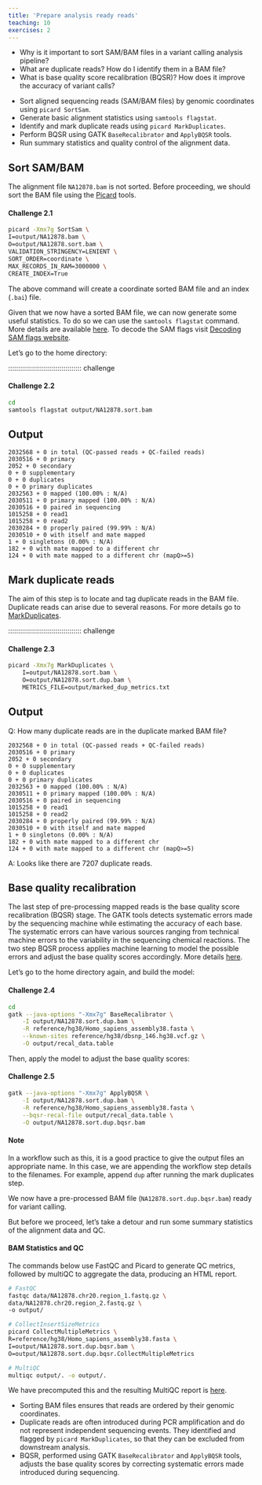 ```yaml
---
title: 'Prepare analysis ready reads'
teaching: 10
exercises: 2
---
```


:::::::::::::::::::::::::::::::::::::: questions 

- Why is it important to sort SAM/BAM files in a variant calling analysis pipeline?
- What are duplicate reads? How do I identify them in a BAM file?
- What is base quality score recalibration (BQSR)? How does it improve the accuracy of variant calls?

::::::::::::::::::::::::::::::::::::::::::::::::

::::::::::::::::::::::::::::::::::::: objectives

- Sort aligned sequencing reads (SAM/BAM files) by genomic coordinates using `picard SortSam`.
- Generate basic alignment statistics using `samtools flagstat`.
- Identify and mark duplicate reads using `picard MarkDuplicates`.
- Perform BQSR using GATK `BaseRecalibrator` and `ApplyBQSR` tools.
- Run summary statistics and quality control of the alignment data. 

::::::::::::::::::::::::::::::::::::::::::::::::

## Sort SAM/BAM

The alignment file `NA12878.bam` is not sorted. Before proceeding, we should sort the BAM file using the [Picard](https://broadinstitute.github.io/picard/) tools.

::::::::::::::::::::::::::::::::::::: challenge 

#### Challenge 2.1

```bash
picard -Xmx7g SortSam \
I=output/NA12878.bam \
O=output/NA12878.sort.bam \
VALIDATION_STRINGENCY=LENIENT \
SORT_ORDER=coordinate \
MAX_RECORDS_IN_RAM=3000000 \
CREATE_INDEX=True
```
:::::::::::::::::::::::::::::::::

The above command will create a coordinate sorted BAM file and an index (`.bai`) file. 

Given that we now have a sorted BAM file, we can now generate some useful statistics. To do so we can use the `samtools flagstat` command. More details are available [here](https://www.htslib.org/doc/samtools-flagstat.html). To decode the SAM flags visit [Decoding SAM flags website](https://broadinstitute.github.io/picard/explain-flags.html).

Let's go to the home directory:

::::::::::::::::::::::::::::::::::::: challenge 

#### Challenge 2.2

```bash
cd
samtools flagstat output/NA12878.sort.bam
```
:::::::::::::::::::::::: solution 

## Output
 
```output
2032568 + 0 in total (QC-passed reads + QC-failed reads)
2030516 + 0 primary
2052 + 0 secondary
0 + 0 supplementary
0 + 0 duplicates
0 + 0 primary duplicates
2032563 + 0 mapped (100.00% : N/A)
2030511 + 0 primary mapped (100.00% : N/A)
2030516 + 0 paired in sequencing
1015258 + 0 read1
1015258 + 0 read2
2030284 + 0 properly paired (99.99% : N/A)
2030510 + 0 with itself and mate mapped
1 + 0 singletons (0.00% : N/A)
182 + 0 with mate mapped to a different chr
124 + 0 with mate mapped to a different chr (mapQ>=5)
```
:::::::::::::::::::::::::::::::::

## Mark duplicate reads

The aim of this step is to locate and tag duplicate reads in the BAM file. Duplicate reads can arise due to several reasons. For more details go to [MarkDuplicates](https://gatk.broadinstitute.org/hc/en-us/articles/360037052812-MarkDuplicates-Picard).

::::::::::::::::::::::::::::::::::::: challenge 

#### Challenge 2.3

```bash
picard -Xmx7g MarkDuplicates \
    I=output/NA12878.sort.bam \
    O=output/NA12878.sort.dup.bam \
    METRICS_FILE=output/marked_dup_metrics.txt
```
:::::::::::::::::::::::: solution 

## Output

Q: How many duplicate reads are in the duplicate marked BAM file?
 
```output
2032568 + 0 in total (QC-passed reads + QC-failed reads)
2030516 + 0 primary
2052 + 0 secondary
0 + 0 supplementary
0 + 0 duplicates
0 + 0 primary duplicates
2032563 + 0 mapped (100.00% : N/A)
2030511 + 0 primary mapped (100.00% : N/A)
2030516 + 0 paired in sequencing
1015258 + 0 read1
1015258 + 0 read2
2030284 + 0 properly paired (99.99% : N/A)
2030510 + 0 with itself and mate mapped
1 + 0 singletons (0.00% : N/A)
182 + 0 with mate mapped to a different chr
124 + 0 with mate mapped to a different chr (mapQ>=5)
```
A: Looks like there are 7207 duplicate reads.
:::::::::::::::::::::::::::::::::

## Base quality recalibration

The last step of pre-processing mapped reads is the base quality score recalibration (BQSR) stage. The GATK tools detects systematic errors made by the sequencing machine while estimating the accuracy of each base. The systematic errors can have various sources ranging from technical machine errors to the variability in the sequencing chemical reactions. The two step BQSR process applies machine learning to model the possible errors and adjust the base quality scores accordingly. More details [here](https://gatk.broadinstitute.org/hc/en-us/articles/360035890531-Base-Quality-Score-Recalibration-BQSR).

Let's go to the home directory again, and build the model:

::::::::::::::::::::::::::::::::::::: challenge 

#### Challenge 2.4

```bash
cd
gatk --java-options "-Xmx7g" BaseRecalibrator \
    -I output/NA12878.sort.dup.bam \
    -R reference/hg38/Homo_sapiens_assembly38.fasta \
    --known-sites reference/hg38/dbsnp_146.hg38.vcf.gz \
    -O output/recal_data.table
```
:::::::::::::::::::::::::::::::::

Then, apply the model to adjust the base quality scores:

::::::::::::::::::::::::::::::::::::: challenge 

#### Challenge 2.5

```bash
gatk --java-options "-Xmx7g" ApplyBQSR \
    -I output/NA12878.sort.dup.bam \
    -R reference/hg38/Homo_sapiens_assembly38.fasta \
    --bqsr-recal-file output/recal_data.table \
    -O output/NA12878.sort.dup.bqsr.bam
```
:::::::::::::::::::::::::::::::::

::::::::::::::::::::::::::::::::::::::: callout

#### Note
In a workflow such as this, it is a good practice to give the output files an appropriate name. In this case, we are appending the workflow step details to the filenames. For example, append `dup` after running the mark duplicates step.

::::::::::::::::::::::::::::::::::::::::::::::

We now have a pre-processed BAM file (`NA12878.sort.dup.bqsr.bam`) ready for variant calling.

But before we proceed, let’s take a detour and run some summary statistics of the alignment data and QC.

::::::::::::::::::::::::::::::::::::: challenge 

#### BAM Statistics and QC

The commands below use FastQC and Picard to generate QC metrics, followed by multiQC to aggregate the data, producing an HTML report.

```bash
# FastQC
fastqc data/NA12878.chr20.region_1.fastq.gz \
data/NA12878.chr20.region_2.fastq.gz \
-o output/

# CollectInsertSizeMetrics
picard CollectMultipleMetrics \
R=reference/hg38/Homo_sapiens_assembly38.fasta \
I=output/NA12878.sort.dup.bqsr.bam \
O=output/NA12878.sort.dup.bqsr.CollectMultipleMetrics

# MultiQC
multiqc output/. -o output/.
```

We have precomputed this and the resulting MultiQC report is [here](https://www.melbournebioinformatics.org.au/tutorials/tutorials/variant_calling_gatk1/files/multiqc_report.html).
:::::::::::::::::::::::::::::::::

::::::::::::::::::::::::::::::::::::: keypoints 

- Sorting BAM files ensures that reads are ordered by their genomic coordinates.
- Duplicate reads are often introduced during PCR amplification and do not represent independent sequencing events. They identified and flagged by `picard MarkDuplicates`, so that they can be excluded from downstream analysis.
- BQSR, performed using GATK `BaseRecalibrator` and `ApplyBQSR` tools, adjusts the base quality scores by correcting systematic errors made introduced during sequencing. 

::::::::::::::::::::::::::::::::::::::::::::::::

